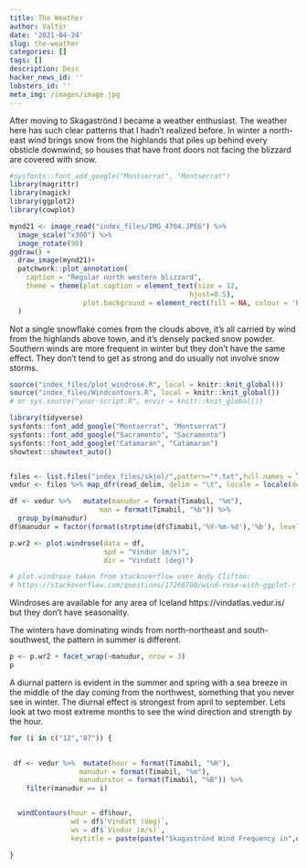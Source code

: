 ```yaml
---
title: The Weather
author: Valtýr
date: '2021-04-24'
slug: the-weather
categories: []
tags: []
description: Desc
hacker_news_id: ''
lobsters_id: ''
meta_img: /images/image.jpg
---
```


After moving to Skagaströnd I became a weather enthusiast. The weather here has such clear patterns that I hadn't realized before. In winter a north-east wind brings snow from the highlands that piles up behind every obsticle downwind, so houses that have front doors not facing the blizzard are covered with snow.

```r
#sysfonts::font_add_google("Montserrat", "Montserrat")
library(magrittr)
library(magick)
library(ggplot2)
library(cowplot)

mynd21 <- image_read("index_files/IMG_4704.JPEG") %>% 
  image_scale("x300") %>% 
  image_rotate(90)
ggdraw() +
  draw_image(mynd21)+
  patchwork::plot_annotation(
    caption = "Regular north western blizzard",
    theme = theme(plot.caption = element_text(size = 12,
                                            hjust=0.5),
                  plot.background = element_rect(fill = NA, colour = 'black', size = 3))
  )
```

Not a single snowflake comes from the clouds above, it's all carried by wind from the highlands above town, and it's densely packed snow powder. Southern winds are more frequent in winter but they don't have the same effect. They don't tend to get as strong and do usually not involve snow storms. 

```r
source("index_files/plot_windrose.R", local = knitr::knit_global())
source("index_files/Windcontours.R", local = knitr::knit_global())
# or sys.source("your-script.R", envir = knitr::knit_global())

library(tidyverse)
sysfonts::font_add_google("Montserrat", "Montserrat")
sysfonts::font_add_google("Sacramento", "Sacramento")
sysfonts::font_add_google("Catamaran", "Catamaran")
showtext::showtext_auto()


files <- list.files("index_files/skjol/",pattern="*.txt",full.names = T)
vedur <- files %>% map_dfr(read_delim, delim = "\t", locale = locale(decimal_mark = ","), trim_ws = TRUE, col_types = cols(`Timabil` = col_datetime(format = "%H:%M %d.%m.%Y")))
```

```r
df <- vedur %>%   mutate(manudur = format(Timabil, "%m"),
                      man = format(Timabil, "%b")) %>%
  group_by(manudur)
df$manudur = factor(format(strptime(df$Timabil,'%Y-%m-%d'),'%b'), levels=format(ISOdate(2000, 1:12, 1), "%b"), ordered=TRUE)

p.wr2 <- plot.windrose(data = df, 
                       spd = "Vindur (m/s)",
                       dir = "Vindatt (deg)")

# plot.windrose taken from stackoverflow user Andy Clifton:
# https://stackoverflow.com/questions/17266780/wind-rose-with-ggplot-r
```

Windroses are available for any area of Iceland https://vindatlas.vedur.is/ but they don't have seasonality. 


The winters have dominating winds from north-northeast and south-southwest, the pattern in summer is different.

```r
p <- p.wr2 + facet_wrap(~manudur, nrow = 3)
p
```

A diurnal pattern is evident in the summer and spring with a sea breeze in the middle of the day coming from the northwest, something that you never see in winter. The diurnal effect is strongest from april to september. Lets look at two most extreme months to see the wind direction and strength by the hour.

```r


for (i in c("12","07")) {
  

 df <- vedur %>%  mutate(hour = format(Timabil, "%H"),
                 manudur = format(Timabil, "%m"),
                 manudurstor = format(Timabil, "%B")) %>% 
    filter(manudur == i)


  windContours(hour = df$hour,
               wd = df$`Vindatt (deg)`,
               ws = df$`Vindur (m/s)`,
               keytitle = paste(paste("Skagaströnd Wind Frequency in",unique(df$manudurstor),sep = " "),'[%] 2011-2020', sep = ' ' ))

}
```
